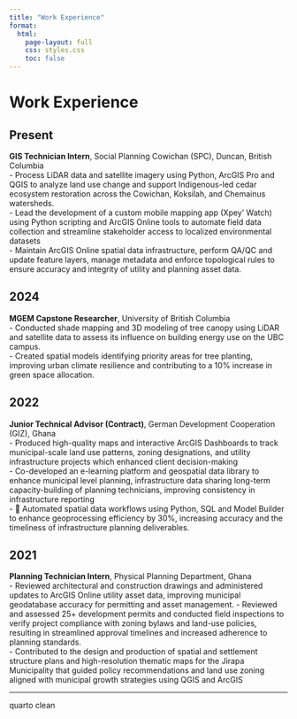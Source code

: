 ```yaml
---
title: "Work Experience"
format:
  html:
    page-layout: full
    css: styles.css
    toc: false
---
```


# Work Experience

## Present

**GIS Technician Intern**, Social Planning Cowichan (SPC), Duncan, British Columbia  
- Process LiDAR data and satellite imagery using Python, ArcGIS Pro and QGIS to analyze land use change and support Indigenous-led cedar ecosystem restoration across the Cowichan, Koksilah, and Chemainus watersheds.  
- Lead the development of a custom mobile mapping app (Xpey’ Watch) using Python scripting and ArcGIS Online tools to automate field data collection and streamline stakeholder access to localized environmental datasets  
- Maintain ArcGIS Online spatial data infrastructure, perform QA/QC and update feature layers, manage metadata and enforce topological rules to ensure accuracy and integrity of utility and planning asset data.

## 2024

**MGEM Capstone Researcher**, University of British Columbia  
- Conducted shade mapping and 3D modeling of tree canopy using LiDAR and satellite data to assess its influence on building energy use on the UBC campus.  
- Created spatial models identifying priority areas for tree planting, improving urban climate resilience and contributing to a 10% increase in green space allocation.

## 2022

**Junior Technical Advisor (Contract)**, German Development Cooperation (GIZ), Ghana  
- Produced high-quality maps and interactive ArcGIS Dashboards to track municipal-scale land use patterns, zoning designations, and utility infrastructure projects which enhanced client decision-making  
- Co-developed an e-learning platform and geospatial data library to enhance municipal level planning, infrastructure data sharing long-term capacity-building of planning technicians, improving consistency in infrastructure reporting  
- 	Automated spatial data workflows using Python, SQL and Model Builder to enhance geoprocessing efficiency by 30%, increasing accuracy and the timeliness of infrastructure planning deliverables.

## 2021

**Planning Technician Intern**, Physical Planning Department, Ghana  
- Reviewed architectural and construction drawings and administered updates to ArcGIS Online utility asset data, improving municipal geodatabase accuracy for permitting and asset management. 
- Reviewed and assessed 25+ development permits and conducted field inspections to verify project compliance with zoning bylaws and land-use policies, resulting in streamlined approval timelines and increased adherence to planning standards.  
- Contributed to the design and production of spatial and settlement structure plans and high-resolution thematic maps for the Jirapa Municipality that guided policy recommendations and land use zoning aligned with municipal growth strategies using QGIS and ArcGIS

---

quarto clean

